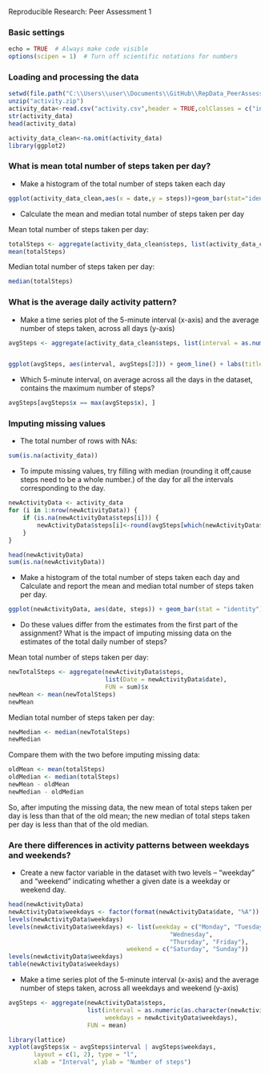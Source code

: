 Reproducible Research: Peer Assessment 1

### Basic settings
```r
echo = TRUE  # Always make code visible
options(scipen = 1)  # Turn off scientific notations for numbers
```

### Loading and processing the data
```r
setwd(file.path("C:\\Users\\user\\Documents\\GitHub\\RepData_PeerAssessment1-master"))
unzip("activity.zip")
activity_data<-read.csv("activity.csv",header = TRUE,colClasses = c("integer","Date","factor"))
str(activity_data)
head(activity_data)

activity_data_clean<-na.omit(activity_data)
library(ggplot2)
```


### What is mean total number of steps taken per day?

* Make a histogram of the total number of steps taken each day
```r
ggplot(activity_data_clean,aes(x = date,y = steps))+geom_bar(stat="identity")+labs(title = "Histogram of Total Number of Steps Taken Each Day", x = "Date", y = "Total number of steps")
```

* Calculate the mean and median total number of steps taken per day

Mean total number of steps taken per day:
```r
totalSteps <- aggregate(activity_data_clean$steps, list(activity_data_clean$date), FUN = "sum")$x
mean(totalSteps)
```
Median total number of steps taken per day:
```r
median(totalSteps)
```

### What is the average daily activity pattern?
* Make a time series plot  of the 5-minute interval (x-axis) and the average number of steps taken, across all days (y-axis)

```r
avgSteps <- aggregate(activity_data_clean$steps, list(interval = as.numeric(as.character(activity_data_clean$interval))), FUN = "mean")


ggplot(avgSteps, aes(interval, avgSteps[2])) + geom_line() + labs(title = "Time Series Plot of the 5-minute Interval", x = "5-minute intervals", y = "Average Number of Steps Taken")
```

* Which 5-minute interval, on average across all the days in the dataset, contains the maximum number of steps?
```r
avgSteps[avgSteps$x == max(avgSteps$x), ]
```

### Imputing missing values
* The total number of rows with NAs:

```r
sum(is.na(activity_data))
```

* To impute missing values, try filling with median (rounding it off,cause steps need to be a whole number.) of the day for all the intervals corresponding to the day.

```r
newActivityData <- activity_data 
for (i in 1:nrow(newActivityData)) {
    if (is.na(newActivityData$steps[i])) {
        newActivityData$steps[i]<-round(avgSteps[which(newActivityData$interval[i] == avgSteps$interval), ]$x)
    }
}

head(newActivityData)
sum(is.na(newActivityData))
```

* Make a histogram of the total number of steps taken each day and Calculate and report the mean and median total number of steps taken per day. 

```r
ggplot(newActivityData, aes(date, steps)) + geom_bar(stat = "identity")+labs(title = "Histogram of Total Number of Steps Taken Each Day (no missing data)", x = "Date", y = "Total number of steps")
```

* Do these values differ from the estimates from the first part of the assignment? What is the impact of imputing missing data on the estimates of the total daily number of steps?

Mean total number of steps taken per day:
```r
newTotalSteps <- aggregate(newActivityData$steps, 
                           list(Date = newActivityData$date), 
                           FUN = sum)$x
newMean <- mean(newTotalSteps)
newMean
```
Median total number of steps taken per day:
```r
newMedian <- median(newTotalSteps)
newMedian
```
Compare them with the two before imputing missing data:
```r
oldMean <- mean(totalSteps)
oldMedian <- median(totalSteps)
newMean - oldMean
newMedian - oldMedian
```
So, after imputing the missing data, the new mean of total steps taken per day is less than that of the old mean; the new median of total steps taken per day is less than that of the old median.

### Are there differences in activity patterns between weekdays and weekends?

* Create a new factor variable in the dataset with two levels -- "weekday" and "weekend" indicating whether a given date is a weekday or weekend day.

```r
head(newActivityData)
newActivityData$weekdays <- factor(format(newActivityData$date, "%A"))
levels(newActivityData$weekdays)
levels(newActivityData$weekdays) <- list(weekday = c("Monday", "Tuesday",
                                             "Wednesday", 
                                             "Thursday", "Friday"),
                                 weekend = c("Saturday", "Sunday"))
levels(newActivityData$weekdays)
table(newActivityData$weekdays)
```

* Make a time series plot  of the 5-minute interval (x-axis) and the average number of steps taken, across all weekdays and weekend (y-axis)

```r
avgSteps <- aggregate(newActivityData$steps, 
                      list(interval = as.numeric(as.character(newActivityData$interval)), 
                           weekdays = newActivityData$weekdays),
                      FUN = mean)

library(lattice)
xyplot(avgSteps$x ~ avgSteps$interval | avgSteps$weekdays, 
       layout = c(1, 2), type = "l", 
       xlab = "Interval", ylab = "Number of steps")
```